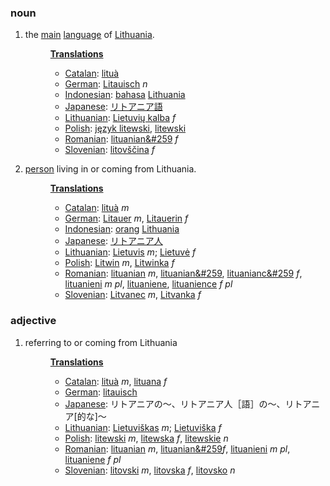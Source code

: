 ===noun===
#the [[main]] [[language]] of [[Lithuania]].
#:'''[[Translation]]s'''
#:*[[Catalan]]: [[lituà]]
#:*[[German]]: [[Litauisch]] ''n''
#:*[[Indonesian]]: [[bahasa]] [[Lithuania]]
#:*[[Japanese]]: [[リトアニア語]]
#:*[[Lithuanian]]: [[Lietuvių kalba]] ''f''
#:*[[Polish]]: [[język litewski]], [[litewski]]
#:*[[Romanian]]: [[lituanian&#259]] ''f''
#:*[[Slovenian]]: [[litovščina]] ''f''
#:
#[[person]] living in or coming from Lithuania.
#:'''[[Translation]]s'''
#:*[[Catalan]]: [[lituà]] ''m''
#:*[[German]]: [[Litauer]] ''m'', [[Litauerin]] ''f''
#:*[[Indonesian]]: [[orang]] [[Lithuania]]
#:*[[Japanese]]: [[リトアニア人]]
#:*[[Lithuanian]]: [[Lietuvis]] ''m''; [[Lietuvė]] ''f''
#:*[[Polish]]: [[Litwin]] ''m'', [[Litwinka]] ''f''
#:*[[Romanian]]: [[lituanian]] ''m'', [[lituanian&#259]], [[lituanianc&#259]] ''f'', [[lituanieni]] ''m pl'', [[lituaniene]], [[lituanience]] ''f pl''
#:*[[Slovenian]]: [[Litvanec]] ''m'', [[Litvanka]] ''f''

===adjective===

#referring to or coming from Lithuania
#:'''[[Translation]]s'''
#:*[[Catalan]]: [[lituà]] ''m'', [[lituana]] ''f''
#:*[[German]]: [[litauisch]]
#:*[[Japanese]]: リトアニアの～、リトアニア人［語］の～、リトアニア[的な]～
#:*[[Lithuanian]]: [[Lietuviškas]] ''m''; [[Lietuviška]] ''f''
#:*[[Polish]]: [[litewski]] ''m'', [[litewska]] ''f'', [[litewskie]] ''n''
#:*[[Romanian]]: [[lituanian]] ''m'', [[lituanian&#259]]''f'', [[lituanieni]] ''m pl'', [[lituaniene]] ''f pl''
#:*[[Slovenian]]: [[litovski]] ''m'', [[litovska]] ''f'', [[litovsko]] ''n''